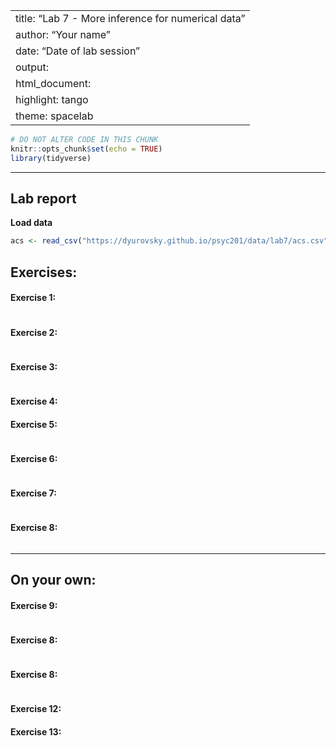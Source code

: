 
---
title: "Lab 7 - More inference for numerical data"
author: "Your name"
date: "Date of lab session"
output: 
  html_document: 
    highlight: tango
    theme: spacelab
---

```r
# DO NOT ALTER CODE IN THIS CHUNK
knitr::opts_chunk$set(echo = TRUE)
library(tidyverse)
```

* * *

## Lab report

**Load data**

```r
acs <- read_csv("https://dyurovsky.github.io/psyc201/data/lab7/acs.csv")
```

## Exercises:

#### Exercise 1: 

```r

```

#### Exercise 2: 


```r

```


#### Exercise 3: 

```r

```


#### Exercise 4: 



#### Exercise 5: 

```r

```

#### Exercise 6:

```r

```

#### Exercise 7:

```r

```

#### Exercise 8:

```r

```


* * *

## On your own:

#### Exercise 9: 

```r

```


#### Exercise 8: 

```r

```


#### Exercise 8:

```r


```

#### Exercise 12:


#### Exercise 13:

```r


```